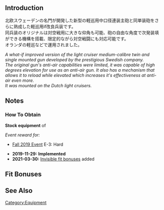 {{EquipmentInfo}}

==Introduction==
北欧スウェーデンの名門が開発した新型の軽巡用中口径連装主砲と同単装砲をさらに熟成した軽巡用if改良兵装です。<br>
同兵装のオリジナルは対空戦用に大きな仰角も可能、砲の自由な角度で次発装填ができる機構を搭載、限定的ながら対空戦闘にも対応可能です。<br>
オランダの軽巡などで運用されました。

''A what-if improved version of the light cruiser medium-calibre twin and single mounted gun developed by the prestigious Swedish company.''<br>
''The original gun's anti-air capabilities were limited, it was capable of high degrees elevation for use as an anti-air gun. It also has a mechanism that allows it to reload while elevated which increases it's effectiveness at anti-air even more.''<br>
''It was mounted on the Dutch light cruisers.''

==Notes==
<div class="mw-collapsible"><h3>How To Obtain</h3>
<div class="mw-collapsible-content">
'''Stock equipment''' of {{Ship/Link|De Ruyter Kai}}

''Event reward for:''
* [[Fall 2019 Event]] E-3: Hard

</div></div>


<div class="mw-collapsible><h3>Updates History</h3>
<div class="mw-collapsible-content>
* '''2019-11-29:''' '''Implemented'''
* '''2021-03-30:''' [[Gun Fit Bonuses|Invisible fit bonuses]] added
</div></div>

==Fit Bonuses==
{{:Bofors 15cm Twin Rapid Fire Gun Mount Mk.9 Kai + Single Rapid Fire Gun Mount Mk.10 Kai Model 1938/Bonuses}}

==See Also==
{{Equipmentlist}}
[[Category:Equipment]]